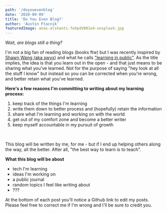 ```yaml
---
path: '/doyouevenblog'
date: '2020-09-09'
title: 'Do You Even Blog?'
author: 'Austin Ftacnik'
featuredImage: anas-alshanti-feXpdV001o4-unsplash.jpg
---
```


*Wait, are blogs still a thing?*
<br />

 I'm not a big fan of reading blogs (books ftw) but  I was recently inspired by <a href="https://www.swyx.io/">Shawn Wang (aka swyx)</a> and what he calls <a href="https://www.swyx.io/writing/learn-in-public/">"learning in public"</a>. As the title implies, the idea is that you learn out in the open - and that just means to be sharing what you've learned. Not for the purpose of saying "hey look at all the stuff I know" but instead so you can be corrected when you're wrong, and better retain what you've learned.
<br />

**Here's a few reasons I'm committing to writing about my learning process:**

1. keep track of the things I'm learning
2. write them down to better process and (hopefully) retain the information
3. share what I'm learning and working on with the world
4. get out of my comfort zone and become a better writer
5. keep myself accountable in my pursuit of growth

<br />

This blog will be written by me, for me - but if I end up helping others along the way, all the better. After all, "the best way to learn is to teach".
<br />

**What this blog will be about**
- tech I'm learning
- ideas I'm working on
- a public journal
- random topics I feel like writing about
- ???

At the bottom of each post you'll notice a Github link to edit my posts. Please feel free to correct me if I'm wrong and I'll be sure to credit you.